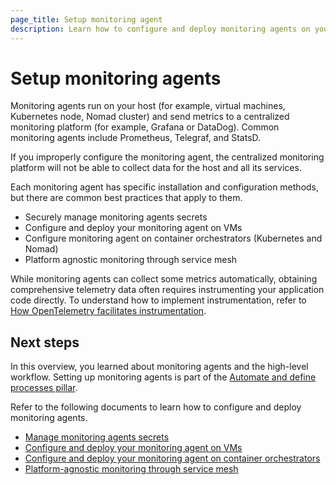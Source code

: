 ```yaml
---
page_title: Setup monitoring agent
description: Learn how to configure and deploy monitoring agents on your infrastructure and services.
---
```


# Setup monitoring agents

Monitoring agents run on your host (for example, virtual machines, Kubernetes node, Nomad cluster) and send metrics to a centralized monitoring platform (for example, Grafana or DataDog). Common monitoring agents include Prometheus, Telegraf, and StatsD.

If you improperly configure the monitoring agent, the centralized monitoring platform will not be able to collect data for the host and all its services.

Each monitoring agent has specific installation and configuration methods, but there are common best practices that apply to them.

  - Securely manage monitoring agents secrets
  - Configure and deploy your monitoring agent on VMs
  - Configure monitoring agent on container orchestrators (Kubernetes and Nomad)
  - Platform agnostic monitoring through service mesh

<Tip> 

While monitoring agents can collect some metrics automatically, obtaining comprehensive telemetry data often requires instrumenting your application code directly. To understand how to implement instrumentation, refer to [How OpenTelemetry facilitates instrumentation](https://opentelemetry.io/docs/concepts/instrumentation/).
 
</Tip>

## Next steps

In this overview, you learned about monitoring agents and the high-level workflow. Setting up monitoring agents is part of the [Automate and define processes pillar](/well-architected-framework/automate-and-define-processes/introduction).

Refer to the following documents to learn how to configure and deploy monitoring agents.

- [Manage monitoring agents secrets](/well-architected-framework/automate-and-define-processes/ops-monitoring/setup-monitoring-agents/manage-secrets)
- [Configure and deploy your monitoring agent on VMs](/well-architected-framework/automate-and-define-processes/ops-monitoring/setup-monitoring-agents/vm)
- [Configure and deploy your monitoring agent on container orchestrators](/well-architected-framework/automate-and-define-processes/ops-monitoring/setup-monitoring-agents/containers)
- [Platform-agnostic monitoring through service mesh](/well-architected-framework/automate-and-define-processes/ops-monitoring/setup-monitoring-agents/service-mesh)